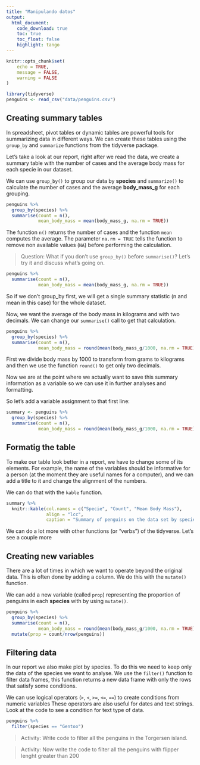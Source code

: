 ```yaml
---
title: "Manipulando datos"
output: 
  html_document:
    code_download: true
    toc: true
    toc_float: false
    highlight: tango
---
```


```r
knitr::opts_chunk$set(
	echo = TRUE,
	message = FALSE,
	warning = FALSE
)

library(tidyverse)
penguins <- read_csv("data/penguins.csv")
```

## Creating summary tables

In spreadsheet, pivot tables or dynamic tables are powerful tools for summarizing data in different ways. We can create these tables using the `group_by` and `summarize` functions from the tidyverse package. 

Let's take a look at our report, right after we read the data, we create a summary table with the number of cases and the average body mass for each specie in our dataset.

We can use `group_by()` to group our data by **species** and `summarize()` to calculate the number of cases and the average **body_mass_g** for each grouping.

```r

penguins %>% 
  group_by(species) %>% 
  summarise(count = n(),
            mean_body_mass = mean(body_mass_g, na.rm = TRUE))

```

The function `n()` returns the number of cases and the function `mean` computes the average. The parameter `na.rm = TRUE` tells the function to remove non available values (`NA`) before performing the calculation.

> Question: What if you don’t use `group_by()` before `summarise()`? Let’s try it and discuss what’s going on.

```r
penguins %>% 
  summarise(count = n(),
            mean_body_mass = mean(body_mass_g, na.rm = TRUE))
```

So if we don't group_by first, we will get a single summary statistic (n and mean in this case) for the whole dataset.

Now, we want the average of the body mass in kilograms and with two decimals. We can change our `summarise()` call to get that calculation.  

```r
penguins %>% 
  group_by(species) %>% 
  summarise(count = n(),
            mean_body_mass = round(mean(body_mass_g/1000, na.rm = TRUE), 2))
```

First we divide body mass by 1000 to transform from grams to kilograms and then we use the function `round()` to get only two decimals.

Now we are at the point where we actually want to save this summary information as a variable so we can use it in further analyses and formatting.

So let's add a variable assignment to that first line:

```r
summary <- penguins %>% 
  group_by(species) %>% 
  summarise(count = n(),
            mean_body_mass = round(mean(body_mass_g/1000, na.rm = TRUE), 2))
```

## Formatig the table

To make our table look better in a report, we have to change some of its elements. For example, the name of the variables should be informative for a person (at the moment they are useful names for a computer), and we can add a title to it and change the alignment of the numbers.

We can do that with the `kable` function.

```r
summary %>% 
  knitr::kable(col.names = c("Specie", "Count", "Mean Body Mass"),
               align = "lcc",
               caption = "Summary of penguins on the data set by specie.")
```

We can do a lot more with other functions (or "verbs") of the tidyverse. Let's see a couple more

## Creating new variables

There are a lot of times in which we want to operate beyond the original data. This is often done by adding a column. We do this with the `mutate()` function.

We can add a new variable (called `prop`) representing the proportion of penguins in each **species** with by using `mutate()`. 

```r
penguins %>% 
  group_by(species) %>% 
  summarise(count = n(),
            mean_body_mass = round(mean(body_mass_g/1000, na.rm = TRUE), 2)) %>%
  mutate(prop = count/nrow(penguins))

```

## Filtering data

In our report we also make plot by species. To do this we need to keep only the data of the species we want to analyse.  We use the `filter()` function to filter data frames, this function returns a new data frame with only the rows that satisfy some conditions.

We can use logical operators (`>`, `<`, `>=`, `<=`, `==`) to create conditions from numeric variables  These operators are also useful for dates and text strings. Look at the code to see a condition for text type of data.

```r
penguins %>% 
  filter(species == "Gentoo")
```

> Activity: Write code to filter all the penguins in the Torgersen island.

> Activity: Now write the code to filter all the penguins with flipper lenght greater than 200


